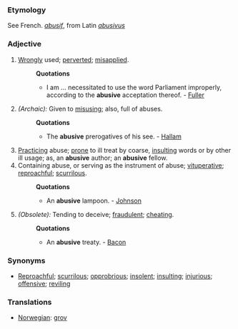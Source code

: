 ===Etymology===
See French. ''[[abusif]]'', from Latin ''[[abusivus]]''
===Adjective===
#[[Wrongly]] used; [[perverted]]; [[misapplied]].
#:'''Quotations'''
#:*I am ... necessitated to use the word Parliament improperly, according to the '''abusive''' acceptation thereof. - [[Fuller]]
#''(Archaic):'' Given to [[misusing]]; also, full of abuses.
#:'''Quotations'''
#:*The '''abusive''' prerogatives of his see. - [[Hallam]]
#[[Practicing]] abuse; [[prone]] to ill treat by coarse, [[insulting]] words or by other ill usage; as, an '''abusive''' author; an '''abusive''' fellow.
#Containing abuse, or serving as the instrument of abuse; [[vituperative]]; [[reproachful]]; [[scurrilous]].
#:'''Quotations'''
#:*An '''abusive''' lampoon. - [[Johnson]]
#''(Obsolete):'' Tending to deceive; [[fraudulent]]; [[cheating]]. 
#:'''Quotations'''
#:*An '''abusive''' treaty. - [[Bacon]]
===Synonyms===
*[[Reproachful]]; [[scurrilous]]; [[opprobrious]]; [[insolent]]; [[insulting]]; [[injurious]]; [[offensive]]; [[reviling]]
===Translations===
*[[Norwegian]]: [[grov]]